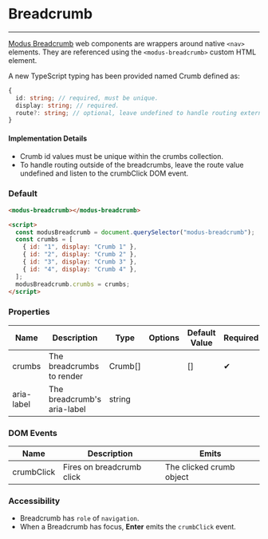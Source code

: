 
# Breadcrumb

---

[Modus Breadcrumb](https://modus.trimble.com/components/breadcrumbs/) web components are wrappers around native `<nav>` elements. They are referenced using the `<modus-breadcrumb>` custom HTML element.

A new TypeScript typing has been provided named Crumb defined as:

```ts
{
  id: string; // required, must be unique.
  display: string; // required.
  route?: string; // optional, leave undefined to handle routing externally.
}
```

#### Implementation Details

- Crumb id values must be unique within the crumbs collection.
- To handle routing outside of the breadcrumbs, leave the route value undefined and listen to the crumbClick DOM event.

### Default

<Story id="components-breadcrumb--default" />

```html
<modus-breadcrumb></modus-breadcrumb>

<script>
  const modusBreadcrumb = document.querySelector("modus-breadcrumb");
  const crumbs = [
    { id: "1", display: "Crumb 1" },
    { id: "2", display: "Crumb 2" },
    { id: "3", display: "Crumb 3" },
    { id: "4", display: "Crumb 4" },
  ];
  modusBreadcrumb.crumbs = crumbs;
</script>
```

### Properties

<section>
  <table>
    <thead>
      <tr>
        <th>Name</th>
        <th>Description</th>
        <th>Type</th>
        <th>Options</th>
        <th>Default Value</th>
        <th>Required</th>
      </tr>
    </thead>
    <tbody>
      <tr>
        <td>crumbs</td>
        <td>The breadcrumbs to render</td>
        <td>Crumb[]</td>
        <td></td>
        <td>[]</td>
        <td>
          <span class="material-icons">&#10004;</span>
        </td>
      </tr>
      <tr>
        <td>aria-label</td>
        <td>The breadcrumb's aria-label</td>
        <td>string</td>
        <td></td>
        <td></td>
        <td></td>
      </tr>
    </tbody>
  </table>
</section>

### DOM Events

<section>
  <table>
    <thead>
      <tr>
        <th>Name</th>
        <th>Description</th>
        <th>Emits</th>
      </tr>
    </thead>
    <tbody>
      <tr>
        <td>crumbClick</td>
        <td>Fires on breadcrumb click</td>
        <td>The clicked crumb object</td>
      </tr>
    </tbody>
  </table>
</section>

### Accessibility

- Breadcrumb has `role` of `navigation`.
- When a Breadcrumb has focus, **Enter** emits the `crumbClick` event.
